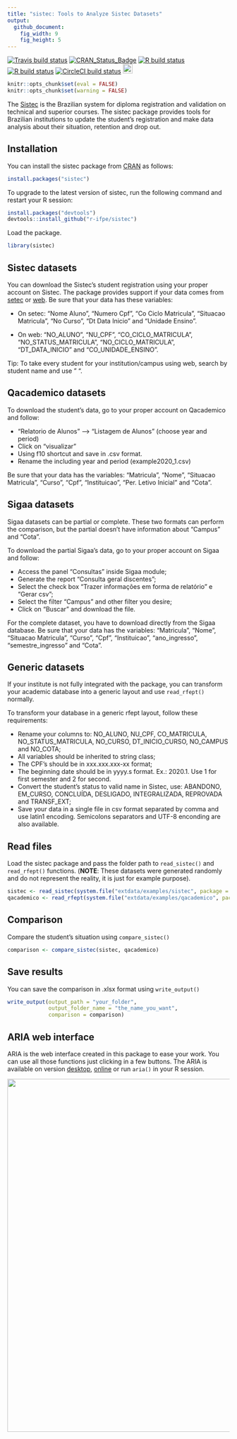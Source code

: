 ```yaml
---
title: "sistec: Tools to Analyze Sistec Datasets"
output:
  github_document:
    fig_width: 9
    fig_height: 5
---
```


  [![Travis build status](https://travis-ci.org/r-ifpe/sistec.svg?branch=master)](https://travis-ci.org/r-ifpe/sistec)
  [![CRAN\_Status\_Badge](https://www.r-pkg.org/badges/version/sistec)](https://cran.r-project.org/package=sistec)
  [![R build status](https://github.com/R-IFPE/sistec/workflows/R-ubuntu/badge.svg)](https://github.com/R-IFPE/sistec/actions)
  [![R build status](https://github.com/R-IFPE/sistec/workflows/R-macOS/badge.svg)](https://github.com/R-IFPE/sistec/actions)
  [![CircleCI build status](https://circleci.com/gh/r-ifpe/sistec.svg?style=svg)](https://circleci.com/gh/r-ifpe/sistec)
[<img src="tools/readme/brasil_icon.png" width=22 height=22>](https://github.com/r-ifpe/sistec/blob/master/LEIAME.md)

```r
knitr::opts_chunk$set(eval = FALSE)
knitr::opts_chunk$set(warning = FALSE)
```


The [Sistec](https://sistec.mec.gov.br/) is the Brazilian system for diploma registration and validation on technical and superior courses. The sistec package provides tools for Brazilian institutions to update the student's registration and make data analysis about their situation, retention and drop out. 

## Installation

You can install the sistec package from [CRAN](https://CRAN.r-project.org) as follows:

```r
install.packages("sistec")
```

To upgrade to the latest version of sistec, run the following command and restart your R session:

```r
install.packages("devtools")
devtools::install_github("r-ifpe/sistec")
```

Load the package.
```r
library(sistec)
```

## Sistec datasets

You can download the Sistec's student registration using your proper account on Sistec. The package provides support if your data comes from [setec](http://portal.mec.gov.br/setec-secretaria-de-educacao-profissional-e-tecnologica) or [web](https://sistec.mec.gov.br/).
Be sure that your data has these variables: 
 
 - On setec: "Nome Aluno", "Numero Cpf", "Co Ciclo Matricula", "Situacao Matricula",
 "No Curso", "Dt Data Inicio" and "Unidade Ensino".
  
 - On web: "NO_ALUNO", "NU_CPF", "CO_CICLO_MATRICULA", "NO_STATUS_MATRICULA", "NO_CICLO_MATRICULA", "DT_DATA_INICIO" and "CO_UNIDADE_ENSINO".

Tip: To take every student for your institution/campus using web, search by student name and use " ". 

## Qacademico datasets

To download the student's data, go to your proper account on Qacademico and follow: 

 - "Relatorio de Alunos" --> "Listagem de Alunos" (choose year and period)
 - Click on "visualizar" 
 - Using f10 shortcut and save in .csv format.
 - Rename the including year and period (example2020_1.csv) 

Be sure that your data has the variables: "Matricula", "Nome", "Situacao Matricula", "Curso", "Cpf", "Instituicao", "Per. Letivo Inicial" and "Cota".

## Sigaa datasets

Sigaa datasets can be partial or complete. These two formats can perform the comparison,
but the partial doesn't have information about "Campus" and "Cota".

To download the partial Sigaa's data, go to your proper account on Sigaa and follow:

 - Access the panel "Consultas" inside Sigaa module;
 - Generate the report "Consulta geral discentes";
 - Select the check box "Trazer informações em forma de relatório" e "Gerar csv";
 - Select the filter "Campus" and other filter you desire;
 - Click on "Buscar" and download the file. 

For the complete dataset, you have to download directly from the Sigaa database. Be 
sure that your data has the variables: "Matricula", "Nome", "Situacao Matricula", 
"Curso", "Cpf", "Instituicao", "ano_ingresso", "semestre_ingresso" and "Cota". 

## Generic datasets

If your institute is not fully integrated with the package, you can transform your 
academic database into a generic layout and use `read_rfept()` normally. 

To transform your database in a generic rfept layout, follow these 
requirements: 
  
- Rename your columns to: NO_ALUNO, NU_CPF, CO_MATRICULA, NO_STATUS_MATRICULA,
NO_CURSO, DT_INICIO_CURSO, NO_CAMPUS and NO_COTA;
- All variables should be inherited to string class;
- The CPF's should be in xxx.xxx.xxx-xx format;
- The beginning date should be in yyyy.s format. Ex.: 2020.1. Use 1 for first 
semester and 2 for second.
- Convert the student's status to valid name in Sistec, use: ABANDONO, EM_CURSO,
CONCLUÍDA, DESLIGADO, INTEGRALIZADA, REPROVADA and TRANSF_EXT;
- Save your data in a single file in csv format separated by comma and use 
latin1 encoding. Semicolons separators and UTF-8 enconding are also available.  


## Read files

Load the sistec package and pass the folder path to `read_sistec()` and `read_rfept()` functions. (**NOTE**: These datasets were generated randomly and do not represent the reality, it is just for example purpose).

```r
sistec <- read_sistec(system.file("extdata/examples/sistec", package = "sistec"))
qacademico <- read_rfept(system.file("extdata/examples/qacademico", package = "sistec"))
```

## Comparison

Compare the student's situation using `compare_sistec()`

```r
comparison <- compare_sistec(sistec, qacademico)
```

## Save results

You can save the comparison in .xlsx format using `write_output()`

```r
write_output(output_path = "your_folder",
             output_folder_name = "the_name_you_want",
             comparison = comparison)
```

## ARIA web interface

ARIA is the web interface created in this package to ease your work. You can use all those functions just clicking in a few buttons. The ARIA is available on version  [desktop](https://www.dropbox.com/sh/2bv2h49i8qfbzs9/AAA7MBfaZepyLMc5saDAEEo1a?dl=0), [online](https://aria.ifpe.edu.br) or run `aria()` in your R session.

<img src="tools/readme/aria_0.2.0.png" class="screenshot" width=800 />
